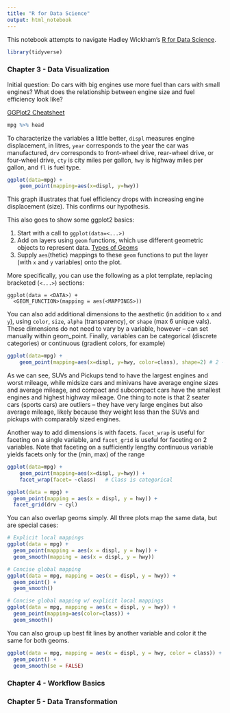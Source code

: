 ```yaml
---
title: "R for Data Science"
output: html_notebook
---
```


This notebook attempts to navigate Hadley Wickham's [R for Data Science](http://r4ds.had.co.nz/index.html).
```r

library(tidyverse)
```


### Chapter 3 - Data Visualization
Initial question: Do cars with big engines use more fuel than cars with small engines? What does the relationship between engine size and fuel efficiency look like? 

[GGPlot2 Cheatsheet](http://rstudio.com/cheatsheets)

```r
mpg %>% head
```
To characterize the variables a little better, `displ` measures engine displacement, in litres, `year` corresponds to the year the car was manufactured, `drv` corresponds to front-wheel drive, rear-wheel drive, or four-wheel drive, `cty` is city miles per gallon, `hwy` is highway miles per gallon, and `fl` is fuel type.

```r
ggplot(data=mpg) + 
    geom_point(mapping=aes(x=displ, y=hwy))
```
This graph illustrates that fuel efficiency drops with increasing engine displacement (size). This confirms our hypothesis.

This also goes to show some ggplot2 basics:

1. Start with a call to `ggplot(data=<...>)`
2. Add on layers using `geom` functions, which use different geometric objects to represent data. [Types of Geoms](http://sape.inf.usi.ch/quick-reference/ggplot2/geom)
3. Supply `aes`(thetic) mappings to these `geom` functions to put the layer (with `x` and `y` variables) onto the plot.

More specifically, you can use the following as a plot template, replacing bracketed (`<...>`) sections: 
```
ggplot(data = <DATA>) + 
  <GEOM_FUNCTION>(mapping = aes(<MAPPINGS>))
```
You can also add additional dimensions to the aesthetic (in addition to `x` and `y`), using `color`, `size`, `alpha` (transparency), or `shape` (max 6 unique vals). These dimensions do not need to vary by a variable, however -- can set manually within geom_point. Finally, variables can be categorical (discrete categories) or continuous (gradient colors, for example)
```r
ggplot(data=mpg) + 
    geom_point(mapping=aes(x=displ, y=hwy, color=class), shape=2) # 2 -> Open triangle
```
As we can see, SUVs and Pickups tend to have the largest engines and worst mileage, while midsize cars and minivans have average engine sizes and average mileage, and compact and subcompact cars have the smallest engines and highest highway mileage. One thing to note is that 2 seater cars (sports cars) are outliers -- they have very large engines but also average mileage, likely because they weight less than the SUVs and pickups with comparably sized engines.

Another way to add dimensions is with facets. `facet_wrap` is useful for faceting on a single variable, and `facet_grid` is useful for faceting on 2 variables. Note that faceting on a sufficiently lengthy continuous variable yields facets only for the (min, max) of the range
```r
ggplot(data=mpg) + 
    geom_point(mapping=aes(x=displ, y=hwy)) +
    facet_wrap(facet= ~class)   # Class is categorical

ggplot(data = mpg) + 
  geom_point(mapping = aes(x = displ, y = hwy)) + 
  facet_grid(drv ~ cyl)
```

You can also overlap geoms simply. All three plots map the same data, but are special cases:
```r
# Explicit local mappings
ggplot(data = mpg) + 
  geom_point(mapping = aes(x = displ, y = hwy)) +
  geom_smooth(mapping = aes(x = displ, y = hwy))

# Concise global mapping
ggplot(data = mpg, mapping = aes(x = displ, y = hwy)) + 
  geom_point() + 
  geom_smooth()

# Concise global mapping w/ explicit local mappings
ggplot(data = mpg, mapping = aes(x = displ, y = hwy)) + 
  geom_point(mapping=aes(color=class)) + 
  geom_smooth()
```

You can also group up best fit lines by another variable and color it the same for both geoms.
```r
ggplot(data = mpg, mapping = aes(x = displ, y = hwy, color = class)) + 
  geom_point() + 
  geom_smooth(se = FALSE)
```



### Chapter 4 - Workflow Basics

### Chapter 5 - Data Transformation
